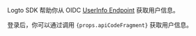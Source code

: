 
Logto SDK 帮助你从 OIDC [UserInfo Endpoint](https://openid.net/specs/openid-connect-core-1_0.html#UserInfo) 获取用户信息。

<p>
  登录后，你可以通过调用 <code>{props.apiCodeFragment}</code> 获取用户信息。
</p>

<ScopeClaimList />
